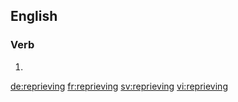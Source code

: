 ==English==

===Verb===
{{head|en|present participle}}

# {{present participle of|reprieve|lang=en}}

[[de:reprieving]]
[[fr:reprieving]]
[[sv:reprieving]]
[[vi:reprieving]]